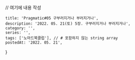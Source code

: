 
// 여기에 내용 작성

    title: 'Pragmatic#05 구부러지거나 부러지거나',
    description: '2022. 05. 21(토) 5장. 구부러지거나 부러지거나',
    category: '',
    series: '',
    tags: ['노마드북클럽'], // # 포함하지 않는 string array
    postedAt: '2022. 05. 21',
}